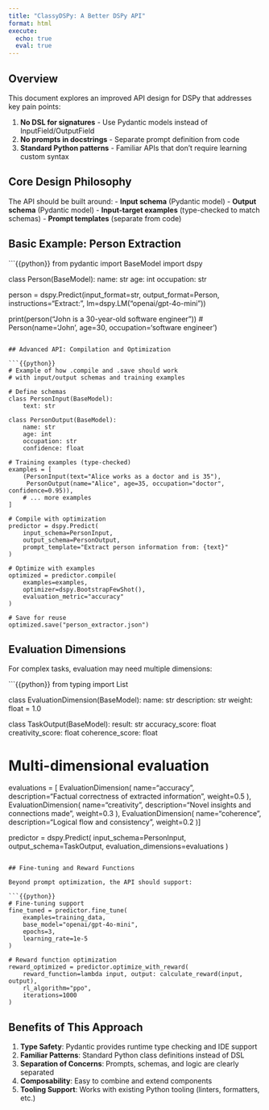 ```yaml
---
title: "ClassyDSPy: A Better DSPy API"
format: html
execute:
  echo: true
  eval: true
---
```


## Overview

This document explores an improved API design for DSPy that addresses key pain points:

1. **No DSL for signatures** - Use Pydantic models instead of InputField/OutputField
2. **No prompts in docstrings** - Separate prompt definition from code
3. **Standard Python patterns** - Familiar APIs that don't require learning custom syntax

## Core Design Philosophy

The API should be built around:
- **Input schema** (Pydantic model)
- **Output schema** (Pydantic model) 
- **Input-target examples** (type-checked to match schemas)
- **Prompt templates** (separate from code)

## Basic Example: Person Extraction

```{{python}}
from pydantic import BaseModel
import dspy

class Person(BaseModel):
    name: str
    age: int
    occupation: str

person = dspy.Predict(input_format=str,
                     output_format=Person,
                     instructions="Extract:",
                     lm=dspy.LM("openai/gpt-4o-mini"))

print(person("John is a 30-year-old software engineer"))
# Person(name='John', age=30, occupation='software engineer')
```

## Advanced API: Compilation and Optimization

```{{python}}
# Example of how .compile and .save should work
# with input/output schemas and training examples

# Define schemas
class PersonInput(BaseModel):
    text: str
    
class PersonOutput(BaseModel):
    name: str
    age: int
    occupation: str
    confidence: float

# Training examples (type-checked)
examples = [
    (PersonInput(text="Alice works as a doctor and is 35"), 
     PersonOutput(name="Alice", age=35, occupation="doctor", confidence=0.95)),
    # ... more examples
]

# Compile with optimization
predictor = dspy.Predict(
    input_schema=PersonInput,
    output_schema=PersonOutput,
    prompt_template="Extract person information from: {text}"
)

# Optimize with examples
optimized = predictor.compile(
    examples=examples,
    optimizer=dspy.BootstrapFewShot(),
    evaluation_metric="accuracy"
)

# Save for reuse
optimized.save("person_extractor.json")
```

## Evaluation Dimensions

For complex tasks, evaluation may need multiple dimensions:

```{{python}}
from typing import List

class EvaluationDimension(BaseModel):
    name: str
    description: str
    weight: float = 1.0

class TaskOutput(BaseModel):
    result: str
    accuracy_score: float
    creativity_score: float
    coherence_score: float

# Multi-dimensional evaluation
evaluations = [
    EvaluationDimension(
        name="accuracy", 
        description="Factual correctness of extracted information",
        weight=0.5
    ),
    EvaluationDimension(
        name="creativity", 
        description="Novel insights and connections made",
        weight=0.3
    ),
    EvaluationDimension(
        name="coherence", 
        description="Logical flow and consistency",
        weight=0.2
    )
]

predictor = dspy.Predict(
    input_schema=PersonInput,
    output_schema=TaskOutput,
    evaluation_dimensions=evaluations
)
```

## Fine-tuning and Reward Functions

Beyond prompt optimization, the API should support:

```{{python}}
# Fine-tuning support
fine_tuned = predictor.fine_tune(
    examples=training_data,
    base_model="openai/gpt-4o-mini",
    epochs=3,
    learning_rate=1e-5
)

# Reward function optimization
reward_optimized = predictor.optimize_with_reward(
    reward_function=lambda input, output: calculate_reward(input, output),
    rl_algorithm="ppo",
    iterations=1000
)
```

## Benefits of This Approach

1. **Type Safety**: Pydantic provides runtime type checking and IDE support
2. **Familiar Patterns**: Standard Python class definitions instead of DSL
3. **Separation of Concerns**: Prompts, schemas, and logic are clearly separated
4. **Composability**: Easy to combine and extend components
5. **Tooling Support**: Works with existing Python tooling (linters, formatters, etc.)
